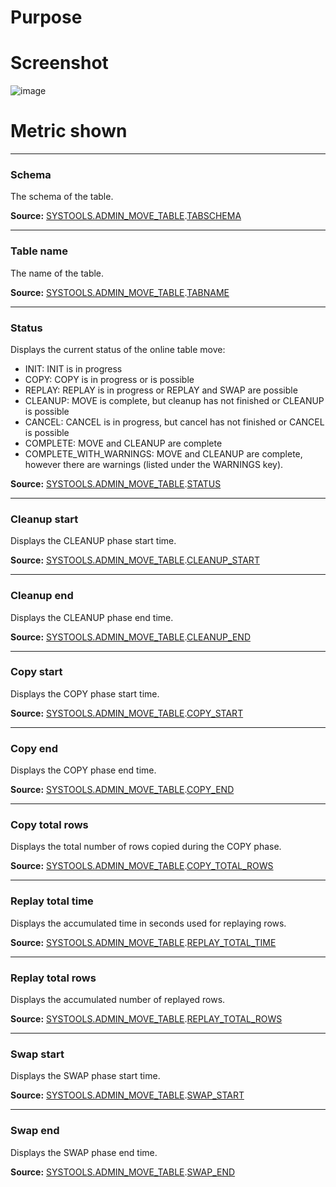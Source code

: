 # Purpose

# Screenshot
![image](./images/table_movement.png)



# Metric shown


<hr />

### Schema

The schema of the table.

**Source:** [SYSTOOLS.ADMIN_MOVE_TABLE](https://www.ibm.com/docs/en/db2/11.5?topic=procedure-admin-move-table-move-tables-online).[TABSCHEMA](https://www.ibm.com/docs/en/db2/11.5?topic=reference-t#r0001311)


<hr />

### Table name

The name of the table.

**Source:** [SYSTOOLS.ADMIN_MOVE_TABLE](https://www.ibm.com/docs/en/db2/11.5?topic=procedure-admin-move-table-move-tables-online).[TABNAME](https://www.ibm.com/docs/en/db2/11.5?topic=reference-t#r0001310)



<hr />

### Status

Displays the current status of the online table move:
* INIT: INIT is in progress
* COPY: COPY is in progress or is possible
* REPLAY: REPLAY is in progress or REPLAY and SWAP are possible
* CLEANUP: MOVE is complete, but cleanup has not finished or CLEANUP is possible
* CANCEL: CANCEL is in progress, but cancel has not finished or CANCEL is possible
* COMPLETE: MOVE and CLEANUP are complete
* COMPLETE_WITH_WARNINGS: MOVE and CLEANUP are complete, however there are warnings (listed under the WARNINGS key).

**Source:** [SYSTOOLS.ADMIN_MOVE_TABLE](https://www.ibm.com/docs/en/db2/11.5?topic=procedure-admin-move-table-move-tables-online).[STATUS](https://www.ibm.com/docs/en/db2/11.5?topic=procedure-admin-move-table-move-tables-online)



<hr />

### Cleanup start

Displays the CLEANUP phase start time.

**Source:** [SYSTOOLS.ADMIN_MOVE_TABLE](https://www.ibm.com/docs/en/db2/11.5?topic=procedure-admin-move-table-move-tables-online).[CLEANUP_START](https://www.ibm.com/docs/en/db2/11.5?topic=procedure-admin-move-table-move-tables-online)


<hr />

### Cleanup end

Displays the CLEANUP phase end time.

**Source:** [SYSTOOLS.ADMIN_MOVE_TABLE](https://www.ibm.com/docs/en/db2/11.5?topic=procedure-admin-move-table-move-tables-online).[CLEANUP_END](https://www.ibm.com/docs/en/db2/11.5?topic=procedure-admin-move-table-move-tables-online)


<hr />

### Copy start

Displays the COPY phase start time.

**Source:** [SYSTOOLS.ADMIN_MOVE_TABLE](https://www.ibm.com/docs/en/db2/11.5?topic=procedure-admin-move-table-move-tables-online).[COPY_START](https://www.ibm.com/docs/en/db2/11.5?topic=procedure-admin-move-table-move-tables-online)


<hr />

### Copy end

Displays the COPY phase end time.

**Source:** [SYSTOOLS.ADMIN_MOVE_TABLE](https://www.ibm.com/docs/en/db2/11.5?topic=procedure-admin-move-table-move-tables-online).[COPY_END](https://www.ibm.com/docs/en/db2/11.5?topic=procedure-admin-move-table-move-tables-online)



<hr />

### Copy total rows

Displays the total number of rows copied during the COPY phase.

**Source:** [SYSTOOLS.ADMIN_MOVE_TABLE](https://www.ibm.com/docs/en/db2/11.5?topic=procedure-admin-move-table-move-tables-online).[COPY_TOTAL_ROWS](https://www.ibm.com/docs/en/db2/11.5?topic=procedure-admin-move-table-move-tables-online)



<hr />

### Replay total time

Displays the accumulated time in seconds used for replaying rows.

**Source:** [SYSTOOLS.ADMIN_MOVE_TABLE](https://www.ibm.com/docs/en/db2/11.5?topic=procedure-admin-move-table-move-tables-online).[REPLAY_TOTAL_TIME](https://www.ibm.com/docs/en/db2/11.5?topic=procedure-admin-move-table-move-tables-online)



<hr />

### Replay total rows

Displays the accumulated number of replayed rows.

**Source:** [SYSTOOLS.ADMIN_MOVE_TABLE](https://www.ibm.com/docs/en/db2/11.5?topic=procedure-admin-move-table-move-tables-online).[REPLAY_TOTAL_ROWS](https://www.ibm.com/docs/en/db2/11.5?topic=procedure-admin-move-table-move-tables-online)


<hr />

### Swap start

Displays the SWAP phase start time.

**Source:** [SYSTOOLS.ADMIN_MOVE_TABLE](https://www.ibm.com/docs/en/db2/11.5?topic=procedure-admin-move-table-move-tables-online).[SWAP_START](https://www.ibm.com/docs/en/db2/11.5?topic=procedure-admin-move-table-move-tables-online)




<hr />

### Swap end

Displays the SWAP phase end time.

**Source:** [SYSTOOLS.ADMIN_MOVE_TABLE](https://www.ibm.com/docs/en/db2/11.5?topic=procedure-admin-move-table-move-tables-online).[SWAP_END](https://www.ibm.com/docs/en/db2/11.5?topic=procedure-admin-move-table-move-tables-online)

